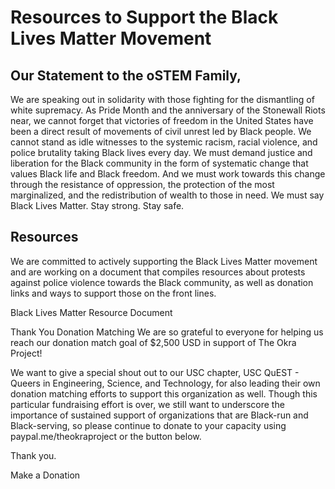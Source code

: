 # Resources to Support the Black Lives Matter Movement

## Our Statement to the oSTEM Family,
 
We are speaking out in solidarity with those fighting for the dismantling of white supremacy. As Pride Month and the anniversary of the Stonewall Riots near, we cannot forget that victories of freedom in the United States have been a direct result of movements of civil unrest led by Black people. We cannot stand as idle witnesses to the systemic racism, racial violence, and police brutality taking Black lives every day. We must demand justice and liberation for the Black community in the form of systematic change that values Black life and Black freedom. And we must work towards this change through the resistance of oppression, the protection of the most marginalized, and the redistribution of wealth to those in need. We must say Black Lives Matter. Stay strong. Stay safe.

## Resources

We are committed to actively supporting the Black Lives Matter movement and are working on a document that compiles resources about protests against police violence towards the Black community, as well as donation links and ways to support those on the front lines.

Black Lives Matter Resource Document
<!-- TODO: link here -->

Thank You
Donation Matching
We are so grateful to everyone for helping us reach our donation match goal of $2,500 USD in support of The Okra Project!

We want to give a special shout out to our USC chapter, USC QuEST - Queers in Engineering, Science, and Technology, for also leading their own donation matching efforts to support this organization as well. Though this particular fundraising effort is over, we still want to underscore the importance of sustained support of organizations that are Black-run and Black-serving, so please continue to donate to your capacity using paypal.me/theokraproject or the button below.

Thank you.

Make a Donation
